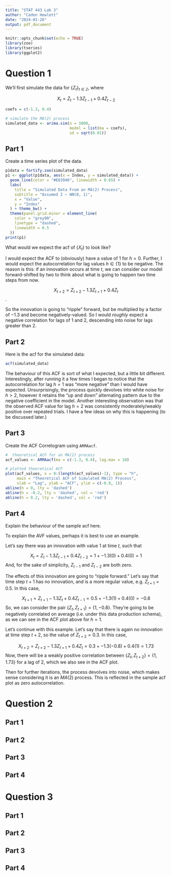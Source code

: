 ```yaml
---
title: "STAT 443 Lab 3"
author: "Caden Hewlett"
date: "2024-01-26"
output: pdf_document
---
```


```r
knitr::opts_chunk$set(echo = TRUE)
library(zoo)
library(tseries)
library(ggplot2)
```


# Question 1

We'll first simulate the data for $\{Z_t\}_{t \in \mathbb{Z}}$, where

$$X_{t} = Z_{t} - 1.3 Z_{t -1 } + 0.4 Z_{t-2}$$

```r
coefs = c(-1.3, 0.4)

# simulate the MA(2) process
simulated_data <- arima.sim(n = 1000, 
                            model = list(ma = coefs),
                            sd = sqrt(0.01))
```
## Part 1

Create a time series plot of the data.
```r
p1data = fortify.zoo(simulated_data)
p1 <- ggplot(p1data, aes(x = Index, y = simulated_data)) +
  geom_line(color = "#E63946", linewidth = 0.65) +
  labs(
    title = "Simulated Data From an MA(2) Process",
    subtitle = "Assumed Z ~ WN(0, 1)",
    x = "Value",
    y = "Index"
  ) + theme_bw() +
  theme(panel.grid.minor = element_line(
    color = "grey90",
    linetype = "dashed",
    linewidth = 0.5
  ))
print(p1)
```
What would we expect the acf of $\{X_t\}$ to look like?

I would expect the ACF to (obviously) have a value of 1 for $h = 0$. Further, I would expect the autocorrelation for lag values $h \in \{1\}$ to be negative. The reason is this: if an innovation occurs at time $t$, we can consider our model forward-shifted by two to think about what is going to happen two time steps from now. 

$$X_{t + 2} = Z_{t + 2} - 1.3 Z_{t + 1} + 0.4 Z_t$$ .

So the innovation is going to "ripple" forward, but be multiplied by a factor of $-1.3$ and become negatively-valued. So I would *roughly* expect a negative correlation for lags of $1$ and $2$, descending into noise for lags greater than $2$. 

## Part 2

Here is the acf for the simulated data:
```r
acf(simulated_data)
```

The behaviour of this ACF is sort of what I expected, but a little bit different. Interestingly, after running it a few times I began to notice that the autocorrelation for lag $h = 1$ was "more negative"  than I would have expected. Unsurprisingly, the process quickly devolves into white noise for $h > 2$, however it retains the "up and down" alternating pattern due to the negative coefficient in the model. Another interesting observation was that the observed ACF value for lag $h = 2$ was consistently moderately/weakly positive over repeated trials. I have a few ideas on why this is happening (to be discussed later.)

## Part 3

Create the ACF Correlogram using `ARMAacf`.

```r
#  theoretical ACF for an MA(2) process
acf_values <- ARMAacf(ma = c(-1.3, 0.4), lag.max = 10)

# plotted theoretical ACF
plot(acf_values, x = 0:(length(acf_values)-1), type = "h", 
     main = "Theoretical ACF of Simulated MA(2) Process", 
     xlab = "Lag", ylab = "ACF", ylim = c(-0.8, 1))
abline(h = 0, lty = 'dashed')
abline(h = -0.2, lty = 'dashed', col = 'red')
abline(h = 0.2, lty = 'dashed', col = 'red')
```

## Part 4

Explain the behaviour of the sample acf here.

To explain the AVF values, perhaps it is best to use an example. 

Let's say there was an innovation with value $1$ at time $t$, such that

$$X_{t} = Z_{t} - 1.3 Z_{t -1 } + 0.4 Z_{t-2} = 1 + -1.3(0) + 0.4(0) = 1 $$ 
And, for the sake of simplicity, $Z_{t-1}$ and $Z_{t-2}$ are both zero. 

The effects of this innovation are going to "ripple forward." Let's say that time step $t+1$ has no innovation, and is a more regular value, e.g. $Z_{t + 1} = 0.5$. In this case, 

$$X_{t+1} = Z_{t+1} - 1.3 Z_{t} + 0.4 Z_{t-1} = 0.5 + -1.3(1) + 0.4(0) = -0.8 $$ 
So, we can consider the pair $\{Z_t, Z_{t+1}\} = \{1, -0.8\}$. They're going to be negatively correlated on average (i.e. under this data production schema), as we can see in the ACF plot above for $h = 1$. 

Let's continue with this example. Let's say that there is again no innovation at time step $t +2$, so the value of $Z_{t + 2} = 0.3$. In this case,

$$X_{t+2} = Z_{t+2} - 1.3 Z_{t+1} + 0.4 Z_{t} = 0.3 + -1.3(-0.8) + 0.4(1) = 1.73$$ 
Now, there will be a weakly positive correlation between $\{Z_t, Z_{t+2}\} = \{1, 1.73\}$ for a lag of $2$, which we also see in the ACF plot. 

Then for further iterations, the process devolves into noise, which makes sense considering it is an $MA(2)$ process. This is reflected in the sample acf plot as zero autocorrelation. 


# Question 2

## Part 1

## Part 2

## Part 3

## Part 4

# Question 3

## Part 1

## Part 2

## Part 3

## Part 4
